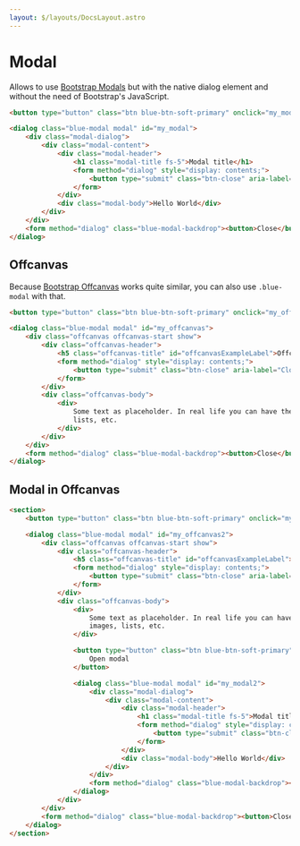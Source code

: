 ```yaml
---
layout: $/layouts/DocsLayout.astro
---
```



# Modal

Allows to use [Bootstrap Modals](https://getbootstrap.com/docs/5.3/components/modal/) but with the native dialog element and without the need of Bootstrap's JavaScript.

```html use:RenderBlock
<button type="button" class="btn blue-btn-soft-primary" onclick="my_modal.showModal()">Open modal</button>

<dialog class="blue-modal modal" id="my_modal">
    <div class="modal-dialog">
        <div class="modal-content">
            <div class="modal-header">
                <h1 class="modal-title fs-5">Modal title</h1>
                <form method="dialog" style="display: contents;">
                    <button type="submit" class="btn-close" aria-label="Close"></button>
                </form>
            </div>
            <div class="modal-body">Hello World</div>
        </div>
    </div>
    <form method="dialog" class="blue-modal-backdrop"><button>Close</button></form>
</dialog>
```

## Offcanvas

Because [Bootstrap Offcanvas](https://getbootstrap.com/docs/5.3/components/offcanvas/) works quite similar, you can also use `.blue-modal` with that.

```html use:RenderBlock
<button type="button" class="btn blue-btn-soft-primary" onclick="my_offcanvas.showModal()">Open offcanvas</button>

<dialog class="blue-modal modal" id="my_offcanvas">
    <div class="offcanvas offcanvas-start show">
        <div class="offcanvas-header">
            <h5 class="offcanvas-title" id="offcanvasExampleLabel">Offcanvas</h5>
            <form method="dialog" style="display: contents;">
                <button type="submit" class="btn-close" aria-label="Close"></button>
            </form>
        </div>
        <div class="offcanvas-body">
            <div>
                Some text as placeholder. In real life you can have the elements you have chosen. Like, text, images,
                lists, etc.
            </div>
        </div>
    </div>
    <form method="dialog" class="blue-modal-backdrop"><button>Close</button></form>
</dialog>
```

## Modal in Offcanvas

```html use:RenderBlock
<section>
    <button type="button" class="btn blue-btn-soft-primary" onclick="my_offcanvas2.showModal()">Open offcanvas</button>

    <dialog class="blue-modal modal" id="my_offcanvas2">
        <div class="offcanvas offcanvas-start show">
            <div class="offcanvas-header">
                <h5 class="offcanvas-title" id="offcanvasExampleLabel">Offcanvas</h5>
                <form method="dialog" style="display: contents;">
                    <button type="submit" class="btn-close" aria-label="Close"></button>
                </form>
            </div>
            <div class="offcanvas-body">
                <div>
                    Some text as placeholder. In real life you can have the elements you have chosen. Like, text,
                    images, lists, etc.
                </div>

                <button type="button" class="btn blue-btn-soft-primary" onclick="my_modal2.showModal()">
                    Open modal
                </button>

                <dialog class="blue-modal modal" id="my_modal2">
                    <div class="modal-dialog">
                        <div class="modal-content">
                            <div class="modal-header">
                                <h1 class="modal-title fs-5">Modal title</h1>
                                <form method="dialog" style="display: contents;">
                                    <button type="submit" class="btn-close" aria-label="Close"></button>
                                </form>
                            </div>
                            <div class="modal-body">Hello World</div>
                        </div>
                    </div>
                    <form method="dialog" class="blue-modal-backdrop"><button>Close</button></form>
                </dialog>
            </div>
        </div>
        <form method="dialog" class="blue-modal-backdrop"><button>Close</button></form>
    </dialog>
</section>
```
